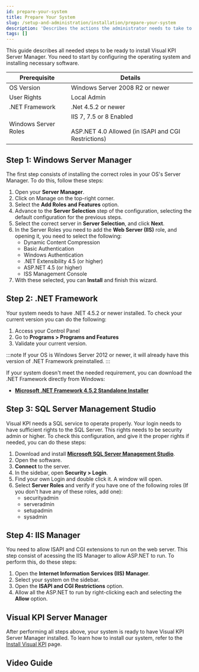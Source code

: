 ```yaml
---
id: prepare-your-system
title: Prepare Your System
slug: /setup-and-administration/installation/prepare-your-system
description: 'Describes the actions the administrator needs to take to prepare their server or cloud befre installing the Visual KPI software.'
tags: []
---
```



This guide describes all needed steps to be ready to install Visual KPI Server Manager. You need to start by configuring the operating system and installing necessary software.

| Prerequisite              | Details                                      |
| ------------------------- | -------------------------------------------- |
| OS Version                | Windows Server 2008 R2 or newer               |
| User Rights               | Local Admin                                   |
| .NET Framework            | .Net 4.5.2 or newer                           |
| Windows Server Roles      | IIS 7, 7.5 or 8 Enabled<br></br>ASP.NET 4.0 Allowed (in ISAPI and CGI Restrictions) |

## Step 1: Windows Server Manager

The first step consists of installing the correct roles in your OS's Server Manager. To  do this, follow these steps:

1. Open your **Server Manager**.
2. Click on Manage on the top-right corner.
3. Select the **Add Roles and Features** option.
4. Advance to the **Server Selection** step of the configuration, selecting the default configuration for the previous steps.
5. Select the correct server in **Server Selection**, and click **Next**.
6. In the Server Roles you need to add the **Web Server (IIS)** role, and opening it, you need to select the following:
    - Dynamic Content Compression
    - Basic Authentication
    - Windows Authentication
    - .NET Extensibility 4.5 (or higher)
    - ASP.NET 4.5 (or higher)
    - ISS Management Console
7. With these selected, you can **Install** and finish this wizard.

## Step 2: .NET Framework

Your system needs to have .NET 4.5.2 or newer installed. To check your current version you can do the following:

1. Access your Control Panel
2. Go to **Programs > Programs and Features**
3. Validate your current version.

:::note
If your OS is Windows Server 2012 or newer, it will already have this version of .NET Framework preinstalled.
:::

If your system doesn't meet the needed requirement, you can download the .NET Framework directly from Windows:

- **[Microsoft .NET Framework 4.5.2 Standalone Installer](https://www.microsoft.com/en-us/download/details.aspx?id=42642)**

## Step 3: SQL Server Management Studio

Visual KPI needs a SQL service to operate properly. Your login needs to have sufficient rights to the SQL Server. This rights needs to be security admin or higher. To check this configuration, and give it the proper rights if needed, you can do these steps:

1. Download and install **[Microsoft SQL Server Management Studio](https://learn.microsoft.com/en-us/sql/ssms/download-sql-server-management-studio-ssms?view=sql-server-ver16&redirectedfrom=MSDN)**.
2. Open the software.
3. **Connect** to the server.
4. In the sidebar, open **Security > Login**.
5. Find your own Login and double click it. A window will open.
6. Select **Server Roles** and verify if you have one of the following roles (If you don't have any of these roles, add one):
    - securityadmin
    - serveradmin
    - setupadmin
    - sysadmin

## Step 4: IIS Manager

You need to allow ISAPI and CGI extensions to run on the web server. This step consist of acessing the IIS Manager to allow ASP.NET to run. To perform this, do these steps:

1. Open the **Internet Information Services (IIS) Manager**.
2. Select your system on the sidebar.
3. Open the **ISAPI and CGI Restrictions** option.
4. Allow all the ASP.NET to run by right-clicking each and selecting the **Allow** option.

## Visual KPI Server Manager

After performing all steps above, your system is ready to have Visual KPI Server Manager installed. To learn how to install our system, refer to the [Install Visual KPI](/docs/setup-and-administration/install-visual-kpi) page.


## Video Guide

<IframeComponent 
  src="https://www.youtube.com/embed/qjLk-N7fkqU"
/>